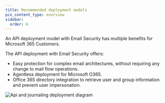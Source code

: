 ```yaml
---
title: Recommended deployment models
pcx_content_type: overview
sidebar:
  order: 6
---
```


An API deployment model with Email Security has multiple benefits for Microsoft 365 Customers. 

The API deployment with Email Security offers: 

- Easy protection for complex email architectures, without requiring any change to mail flow operations.
- Agentless deployment for Microsoft O365.
- Office 365 directory integration  to retrieve user and group information and prevent user impersonation.

![Api and journaling deployment diagram](~/assets/images/learning-paths/secure-o365-email/api-and-journaling-deployment.png)